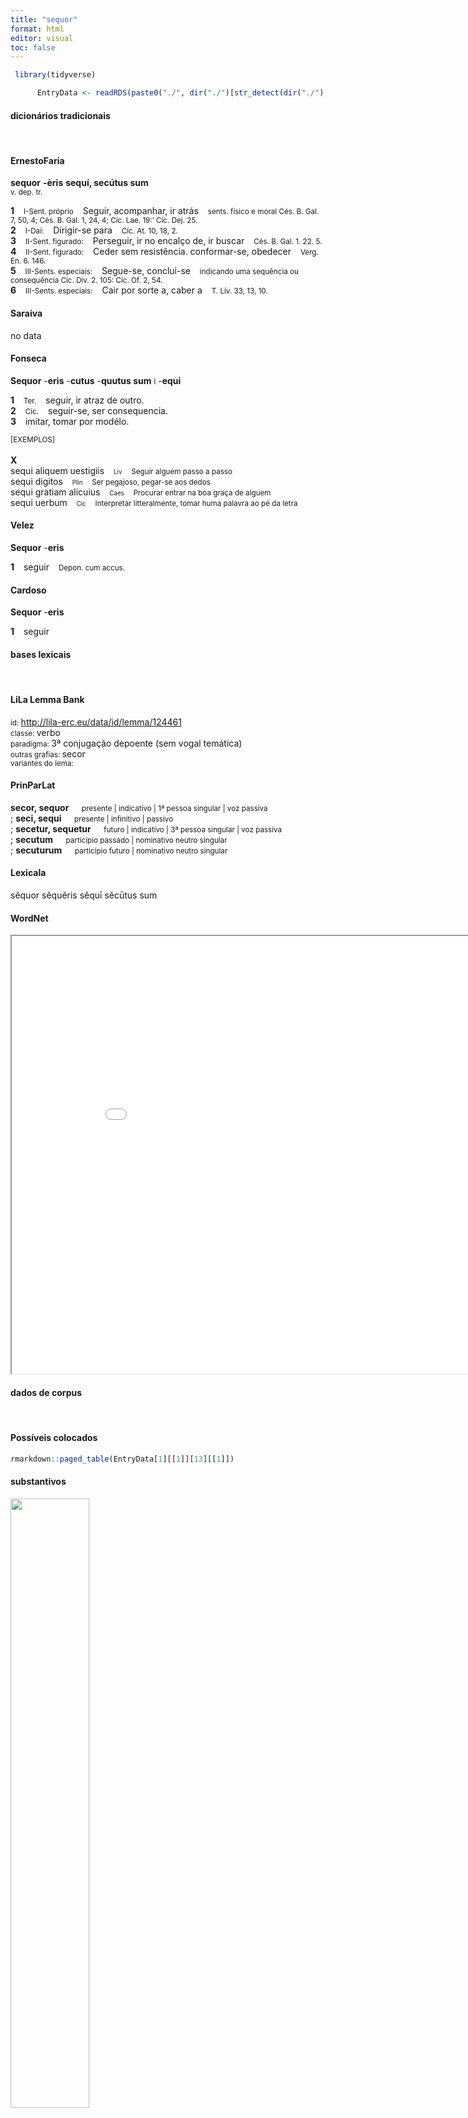 ```yaml
---
title: "sequor"
format: html
editor: visual
toc: false
---
```



```r
 library(tidyverse) 

      EntryData <- readRDS(paste0("./", dir("./")[str_detect(dir("./"), "_xx115-101-113-117-111-114xx_.rds")]))

```


#### dicionários tradicionais

&emsp;




::: panel-tabset

#### ErnestoFaria

<b>sequor</b> <b>-èris</b> <b>sequí, secútus sum</b> <br> <small>v. dep. tr.</small> <br> <small></small>   <p> <b>1</b> &ensp; <small>I-Sent. próprio</small> &ensp; Seguir, acompanhar, ir atrás &ensp; <small>sents. físico e moral Cés. B. Gal. 7, 50, 4; Cés. B. Gal. 1, 24, 4; Cíc. Lae. 19:' Cíc. Dej. 25.</small> <br> <b>2</b> &ensp; <small>I-Daí:</small> &ensp; Dirigir-se para &ensp; <small>Cíc. At. 10, 18, 2.</small> <br> <b>3</b> &ensp; <small>II-Sent. figurado:</small> &ensp; Perseguir, ir no encalço de, ir buscar &ensp; <small>Cés. B. Gal. 1. 22. 5.</small> <br> <b>4</b> &ensp; <small>II-Sent. figurado:</small> &ensp; Ceder sem resistência. conformar-se, obedecer &ensp; <small>Verg. En. 6. 146.</small> <br> <b>5</b> &ensp; <small>III-Sents. especiais:</small> &ensp; Segue-se, conclui-se &ensp; <small>indicando uma sequência ou consequência Cíc. Div. 2. 105: Cíc. Of. 2, 54.</small> <br> <b>6</b> &ensp; <small>III-Sents. especiais:</small> &ensp; Cair por sorte a, caber a &ensp; <small>T. Lív. 33, 13, 10.</small> </p>




#### Saraiva

no data




#### Fonseca

<b>Sequor</b> -<b>eris</b> -<b>cutus</b> -<b>quutus sum</b> <small>l</small> -<b>equi</b>   <p> <b>1</b> &ensp; <small>Ter.</small> &ensp; seguir, ir atraz de outro. <br> <b>2</b> &ensp; <small>Cic.</small> &ensp; seguir-se, ser consequencia. <br> <b>3</b> &ensp; imitar, tomar por modélo. </p>   <p><small>[EXEMPLOS]</small><br> <br><b>X</b><br>sequi aliquem uestigiis &ensp; <small><small>Liv</small></small> &ensp; <small>Seguir alguem passo a passo</small> <br> sequi digitos &ensp; <small><small>Plin</small></small> &ensp; <small>Ser pegajoso, pegar-se aos dedos</small> <br> sequi gratiam alicuius &ensp; <small><small>Caes</small></small> &ensp; <small>Procurar entrar na boa graça de alguem</small> <br> sequi uerbum &ensp; <small><small>Cic</small></small> &ensp; <small>Interpretar litteralmente, tomar huma palavra ao pé da letra</small> </p>




#### Velez

<b>Sequor</b> -<b>eris</b>   <p> <b>1</b> &ensp; seguir &ensp; <small>Depon. cum accus.</small> </p>




#### Cardoso

<b>Sequor</b> -<b>eris</b>   <p> <b>1</b> &ensp; seguir </p>


:::



#### bases lexicais

&emsp;






::: panel-tabset

#### LiLa Lemma Bank

<small> id: </small> <a href=' http://lila-erc.eu/data/id/lemma/124461 ' target="_blank"> http://lila-erc.eu/data/id/lemma/124461 </a> <br>
<small> classe: </small> verbo    <br>
<small> paradigma: </small> 3ª conjugação depoente (sem vogal temática) <br>
<small> outras grafias: </small> secor <br>
<small> variantes do lema: </small>  <br>





#### PrinParLat

<b> secor, sequor </b>&emsp;<small> presente | indicativo | 1ª pessoa singular | voz passiva </small><br>
; <b> seci, sequi </b>&emsp;<small> presente | infinitivo | passivo </small><br>
; <b> secetur, sequetur </b>&emsp;<small> futuro | indicativo | 3ª pessoa singular | voz passiva </small><br>
; <b> secutum </b>&emsp;<small> particípio passado | nominativo neutro singular </small><br>
; <b> secuturum </b>&emsp;<small> particípio futuro | nominativo neutro singular </small><br>





#### Lexicala

sĕquor 
 sĕquĕris 
 sĕquī 
 sĕcūtus sum




#### WordNet

<iframe width='900' height='700' src='Media/Tree__xx115-101-113-117-111-114xx__sem_type_lexemes_pt.html'>

</iframe>


:::



#### dados de corpus

&emsp;




::: panel-tabset

#### Possíveis colocados

```r

rmarkdown::paged_table(EntryData[1][[1]][13][[1]])

```


#### substantivos

![](./Media/wordcloud__xx115-101-113-117-111-114xx__BY_collocate_scoreSUBST.webp){width=50% fig-alt='This chart plots collocate by scoreSUBST, for the headword sequor here are all the values plotted: collocate: auctoritas; scoreSUBST: 2. collocate: sententia; scoreSUBST: 2. collocate: deus; scoreSUBST: 2. collocate: Caesar; scoreSUBST: 0. collocate: sum; scoreSUBST: 0'}




#### adjetivos

![](./Media/wordcloud__xx115-101-113-117-111-114xx__BY_collocate_scoreADJ.webp){width=50% fig-alt='This chart plots collocate by scoreADJ, for the headword sequor here are all the values plotted: collocate: auctoritas; scoreADJ: 0. collocate: sententia; scoreADJ: 0. collocate: deus; scoreADJ: 0. collocate: Caesar; scoreADJ: 0. collocate: sum; scoreADJ: 0'}




#### verbos

![](./Media/wordcloud__xx115-101-113-117-111-114xx__BY_collocate_scoreVERBO.webp){width=50% fig-alt='This chart plots collocate by scoreVERBO, for the headword sequor here are all the values plotted: collocate: auctoritas; scoreVERBO: 0. collocate: sententia; scoreVERBO: 0. collocate: deus; scoreVERBO: 0. collocate: Caesar; scoreVERBO: 0. collocate: sum; scoreVERBO: 2'}




#### advérbios

![](./Media/wordcloud__xx115-101-113-117-111-114xx__BY_collocate_scoreADV.webp){width=50% fig-alt='This chart plots collocate by scoreADV, for the headword sequor here are all the values plotted: collocate: auctoritas; scoreADV: 0. collocate: sententia; scoreADV: 0. collocate: deus; scoreADV: 0. collocate: Caesar; scoreADV: 0. collocate: sum; scoreADV: 0'}




#### preposições e conjunções

![](./Media/wordcloud__xx115-101-113-117-111-114xx__BY_collocate_scoreFUNC.webp){width=50% fig-alt='This chart plots collocate by scoreFUNC, for the headword sequor here are all the values plotted: collocate: auctoritas; scoreFUNC: 0. collocate: sententia; scoreFUNC: 0. collocate: deus; scoreFUNC: 0. collocate: Caesar; scoreFUNC: 0. collocate: sum; scoreFUNC: 0'}


:::



::: panel-tabset

#### ExemplosTraduzidos

<p> non igitur utilitatem amicitia sed utilitas amicitiam <b>secuta</b> est <br> <small> Cic.Amici.51 <br> Portanto, a amizade não foi consequência da utilidade, mas a utilidade foi consequência da amizade. <small> [JDD] </small> </small> </p>
; <p> sedibus pulsi suis lacrimas <b>sequantur</b> di maritales sati ne <br> <small> Sen.Oed.955 <br> Que sigam as lágrimas, expulsos de suas órbitas: deuses maritais, é o bastante? <small> [JDD, de outra edição] </small> </small> </p>
; <p> post illas datas litteras <b>secuta</b> est summa contentio de domo <br> <small> Cic.Att.4.2.2 <br> Depois de dada aquela carta seguiu-se uma enorme discussão sobre a minha casa. <small> [JDD] </small> </small> </p>
; <p> <b>secutus</b> est tum annus causam de pecuniis repetundis Catilina dixit <br> <small> Cic.Cael.10 <br> Passou-se então um ano, Catilina apresentou sua defesa a respeito da corrupção. <small> [JDD] </small> </small> </p>
; <p> nempe ad eum cuius auctoritatem <b>secuti</b> in societatem belli ueneratis <br> <small> Cic.Lig.25 <br> Evidentemente àquele cuja autoridade seguistes e tínheis chegado a uma aliança de guerra. <small> [JDD] </small> </small> </p>
; <p> dictae sunt a principibus acerrimae ac fortissimae sententiae quas senatus sine ulla uarietate est <b>secutus</b> <br> <small> Cic.Catil.3.13.9 <br> Foram ditas pelos principais senadores opiniões duríssimas e fortíssimas, as quais o senado, sem nenhuma mudança, seguiu. <small> [JDD] </small> </small> </p>
; <p> concurritur undique ad commune incendium restinguendum ueterani quidem primi Caesaris auctoritatem <b>secuti</b> conatum Antoni reppulerunt post eiusdem furorem Martia legio fregit quarta adflixit <br> <small> Cic.Phil.10.21.1 <br> Corre-se de todas as partes para apagar o incêndio comum. Os veteranos, que foram os primeiros a seguir a autoridade de César, rechaçaram a tentativa de Antônio; depois a legião Márcia refreou a sua loucura, a quarta a aniquilou. <small> [JDD, de outra edição] </small> </small> </p>





#### Frequência por autor

![](./Media/barchart__xx115-101-113-117-111-114xx__lemma_BY_author_Frequencies.webp){width=50% fig-alt='This charts plots the frequency of lemma by author_Frequencies. The Hieronymus subcorpus registers the highest normalized frequency, with the value of 20.22 and an absolute frequency of 9. The Seneca subcorpus follows, with a normalized frequency of 13.81 and an absolute frequency of 74. the subcorpus with the least normalized frequency is Suetonius with the normalized value of 0 and an absolute freqeuncy of 0. here are all the values: subcorpus: Caesar ; normalized frequency: 18 ; absolute frequency: 6.79809653297077. subcorpus: Cicero ; normalized frequency: 72 ; absolute frequency: 4.48531060775959. subcorpus: Horatius ; normalized frequency: 13 ; absolute frequency: 11.5442678270136. subcorpus: Ovidius ; normalized frequency: 7 ; absolute frequency: 12.0109814687714. subcorpus: Phaedrus ; normalized frequency: 2 ; absolute frequency: 3.0362835888872. subcorpus: Sallustius ; normalized frequency: 6 ; absolute frequency: 5.56534644281607. subcorpus: Seneca ; normalized frequency: 74 ; absolute frequency: 13.8108657919785. subcorpus: Suetonius ; normalized frequency: 0 ; absolute frequency: 0. subcorpus: Tacitus ; normalized frequency: 1 ; absolute frequency: 3.43288705801579. subcorpus: Vergilius ; normalized frequency: 6 ; absolute frequency: 11.5830115830116. subcorpus: Hieronymus ; normalized frequency: 9 ; absolute frequency: 20.2201752415188'}




#### Frequência por gênero

![](./Media/barchart__xx115-101-113-117-111-114xx__lemma_BY_genre_Frequencies.webp){width=50% fig-alt='This charts plots the frequency of lemma by genre_Frequencies. The Prosa.ficcional subcorpus registers the highest normalized frequency, with the value of 20.22 and an absolute frequency of 9. The Poesia.trágica subcorpus follows, with a normalized frequency of 18.24 and an absolute frequency of 21. the subcorpus with the least normalized frequency is Prosa.epistolográfica with the normalized value of 1.59 and an absolute freqeuncy of 6. here are all the values: subcorpus: Prosa.histórica ; normalized frequency: 25 ; absolute frequency: 6.0858346113586. subcorpus: Prosa.filosófica ; normalized frequency: 71 ; absolute frequency: 11.6966771552363. subcorpus: Prosa.oratória ; normalized frequency: 48 ; absolute frequency: 4.60860464892994. subcorpus: Prosa.epistolográfica ; normalized frequency: 6 ; absolute frequency: 1.58986724608495. subcorpus: Poesia.lírica ; normalized frequency: 13 ; absolute frequency: 10.9363169849415. subcorpus: Poesia.didática ; normalized frequency: 9 ; absolute frequency: 7.63423530409704. subcorpus: Poesia.trágica ; normalized frequency: 21 ; absolute frequency: 18.2418346073662. subcorpus: Poesia.épica ; normalized frequency: 6 ; absolute frequency: 11.5830115830116. subcorpus: Prosa.ficcional ; normalized frequency: 9 ; absolute frequency: 20.2201752415188'}




#### Frequência por século

![](./Media/barchart__xx115-101-113-117-111-114xx__lemma_BY_period_Frequencies.webp){width=50% fig-alt='This charts plots the frequency of lemma by period_Frequencies. The IV.d.C. subcorpus registers the highest normalized frequency, with the value of 20.22 and an absolute frequency of 9. The I.d.C. subcorpus follows, with a normalized frequency of 12.7 and an absolute frequency of 83. the subcorpus with the least normalized frequency is II.d.C. with the normalized value of 2.62 and an absolute freqeuncy of 1. here are all the values: subcorpus: I.a.C. ; normalized frequency: 115 ; absolute frequency: 5.35257156155457. subcorpus: I.d.C. ; normalized frequency: 83 ; absolute frequency: 12.6969557901178. subcorpus: II.d.C. ; normalized frequency: 1 ; absolute frequency: 2.61780104712042. subcorpus: IV.d.C. ; normalized frequency: 9 ; absolute frequency: 20.2201752415188'}


:::

